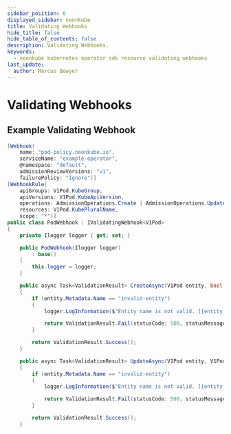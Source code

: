 ```yaml
---
sidebar_position: 6
displayed_sidebar: neonkube
title: Validating Webhooks
hide_title: false
hide_table_of_contents: false
description: Validating Webhooks.
keywords:
  - neonkube kubernetes operator sdk resource validating webhooks
last_update:
  author: Marcus Bowyer
---
```


# Validating Webhooks

## Example Validating Webhook

```csharp
[Webhook(
    name: "pod-policy.neonkube.io",
    serviceName: "example-operator",
    @namespace: "default",
    admissionReviewVersions: "v1",
    failurePolicy: "Ignore")]
[WebhookRule(
    apiGroups: V1Pod.KubeGroup,
    apiVersions: V1Pod.KubeApiVersion, 
    operations: AdmissionOperations.Create | AdmissionOperations.Update, 
    resources: V1Pod.KubePluralName,
    scope: "*")]
public class PodWebhook : IValidatingWebhook<V1Pod>
{
    private Ilogger logger { get; set; }

    public PodWebhook(Ilogger logger)
        : base()
    {
        this.logger = logger;
    }

    public async Task<ValidationResult> CreateAsync(V1Pod entity, bool dryRun)
    {
        if (entity.Metadata.Name == "invalid-entity")
        {
            logger.LogInformation($"Entity name is not valid. [{entity.Namespace()}/{entity.Name()}]");

            return ValidationResult.Fail(statusCode: 500, statusMessage: "Entity name is not valid.");
        }

        return ValidationResult.Success();
    }

    public async Task<ValidationResult> UpdateAsync(V1Pod entity, V1Pod oldEntity, bool dryRun)
    {
        if (entity.Metadata.Name == "invalid-entity")
        {
            logger.LogInformation($"Entity name is not valid. [{entity.Namespace()}/{entity.Name()}]");

            return ValidationResult.Fail(statusCode: 500, statusMessage: "Entity name is not valid.");
        }

        return ValidationResult.Success();
    }
```